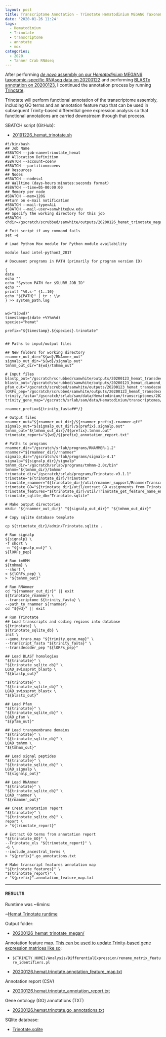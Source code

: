 ```yaml
---
layout: post
title: Transcriptome Annotation - Trinotate Hematodinium MEGAN6 Taxonomic-specific Trinity Assembly on Mox
date: '2020-01-26 11:24'
tags:
  - Hematodinium
  - Trinotate
  - transcriptome
  - annotate
  - mox
categories:
  - 2020
  - Tanner Crab RNAseq
---
```

After performing [_de novo_ assembly on our _Hematodinium_ MEGAN6 taxonomic-specific RNAseq data on 20200122](https://robertslab.github.io/sams-notebook/2020/01/22/Transcriptome-Assembly-Hematodinium-with-MEGAN6-Taxonomy-specific-Reads-with-Trinity-on-Mox.html) and performing [BLASTx annotation on 20200123](https://robertslab.github.io/sams-notebook/2020/01/23/Transcriptome-Annotation-Hematodinium-MEGAN-Trinity-Assembly-Using-DIAMOND-BLASTx-on-Mox.html), I continued the annotation process by running [Trinotate](https://github.com/Trinotate/Trinotate.github.io/wiki).

Trinotate will perform functional annotation of the transcriptome assembly, including GO terms and an annotation feature map that can be used in subsequent Trinity-based differential gene expression analysis so that functional annotations are carried downstream through that process.

SBATCH script (GitHub):

- [20191226_hemat_trinotate.sh](https://github.com/RobertsLab/sams-notebook/blob/master/sbatch_scripts/20200126_hemat_trinotate_megan.sh)

```shell
#!/bin/bash
## Job Name
#SBATCH --job-name=trinotate_hemat
## Allocation Definition
#SBATCH --account=coenv
#SBATCH --partition=coenv
## Resources
## Nodes
#SBATCH --nodes=1
## Walltime (days-hours:minutes:seconds format)
#SBATCH --time=05-00:00:00
## Memory per node
#SBATCH --mem=120G
##turn on e-mail notification
#SBATCH --mail-type=ALL
#SBATCH --mail-user=samwhite@uw.edu
## Specify the working directory for this job
#SBATCH --chdir=/gscratch/scrubbed/samwhite/outputs/20200126_hemat_trinotate_megan

# Exit script if any command fails
set -e

# Load Python Mox module for Python module availability

module load intel-python3_2017

# Document programs in PATH (primarily for program version ID)

{
date
echo ""
echo "System PATH for $SLURM_JOB_ID"
echo ""
printf "%0.s-" {1..10}
echo "${PATH}" | tr : \\n
} >> system_path.log


wd="$(pwd)"
timestamp=$(date +%Y%m%d)
species="hemat"

prefix="${timestamp}.${species}.trinotate"


## Paths to input/output files

## New folders for working directory
rnammer_out_dir="${wd}/RNAmmer_out"
signalp_out_dir="${wd}/signalp_out"
tmhmm_out_dir="${wd}/tmhmm_out"

# Input files
blastp_out="/gscratch/scrubbed/samwhite/outputs/20200123_hemat_transdecoder_megan/blastp_out/20200123.hemat.blastp.outfmt6"
blastx_out="/gscratch/scrubbed/samwhite/outputs/20200123_hemat_diamond_blastx_megan/20200122.hemat.megan.Trinity.blastx.outfmt6"
pfam_out="/gscratch/scrubbed/samwhite/outputs/20200123_hemat_transdecoder_megan/pfam_out/20200123.hemat.pfam.domtblout"
lORFs_pep="/gscratch/scrubbed/samwhite/outputs/20200123_hemat_transdecoder_megan/20200122.hemat.megan.Trinity.fasta.transdecoder_dir/longest_orfs.pep"
trinity_fasta="/gscratch/srlab/sam/data/Hematodinium/transcriptomes/20200122.hemat.megan.Trinity.fasta"
trinity_gene_map="/gscratch/srlab/sam/data/Hematodinium/transcriptomes/20200122.hemat.megan.Trinity.fasta.gene_trans_map"

rnammer_prefix=${trinity_fasta##*/}

# Output files
rnammer_out="${rnammer_out_dir}/${rnammer_prefix}.rnammer.gff"
signalp_out="${signalp_out_dir}/${prefix}.signalp.out"
tmhmm_out="${tmhmm_out_dir}/${prefix}.tmhmm.out"
trinotate_report="${wd}/${prefix}_annotation_report.txt"

# Paths to programs
rnammer_dir="/gscratch/srlab/programs/RNAMMER-1.2"
rnammer="${rnammer_dir}/rnammer"
signalp_dir="/gscratch/srlab/programs/signalp-4.1"
signalp="${signalp_dir}/signalp"
tmhmm_dir="/gscratch/srlab/programs/tmhmm-2.0c/bin"
tmhmm="${tmhmm_dir}/tmhmm"
trinotate_dir="/gscratch/srlab/programs/Trinotate-v3.1.1"
trinotate="${trinotate_dir}/Trinotate"
trinotate_rnammer="${trinotate_dir}/util/rnammer_support/RnammerTranscriptome.pl"
trinotate_GO="${trinotate_dir}/util/extract_GO_assignments_from_Trinotate_xls.pl"
trinotate_features="${trinotate_dir}/util/Trinotate_get_feature_name_encoding_attributes.pl"
trinotate_sqlite_db="Trinotate.sqlite"

# Make output directories
mkdir "${rnammer_out_dir}" "${signalp_out_dir}" "${tmhmm_out_dir}"

# Copy sqlite database template

cp ${trinotate_dir}/admin/Trinotate.sqlite .

# Run signalp
${signalp} \
-f short \
-n "${signalp_out}" \
${lORFs_pep}

# Run tmHMM
${tmhmm} \
--short \
< ${lORFs_pep} \
> "${tmhmm_out}"

# Run RNAmmer
cd "${rnammer_out_dir}" || exit
${trinotate_rnammer} \
--transcriptome ${trinity_fasta} \
--path_to_rnammer ${rnammer}
cd "${wd}" || exit

# Run Trinotate
## Load transcripts and coding regions into database
${trinotate} \
${trinotate_sqlite_db} \
init \
--gene_trans_map "${trinity_gene_map}" \
--transcript_fasta "${trinity_fasta}" \
--transdecoder_pep "${lORFs_pep}"

## Load BLAST homologies
"${trinotate}" \
"${trinotate_sqlite_db}" \
LOAD_swissprot_blastp \
"${blastp_out}"

"${trinotate}" \
"${trinotate_sqlite_db}" \
LOAD_swissprot_blastx \
"${blastx_out}"

## Load Pfam
"${trinotate}" \
"${trinotate_sqlite_db}" \
LOAD_pfam \
"${pfam_out}"

## Load transmembrane domains
"${trinotate}" \
"${trinotate_sqlite_db}" \
LOAD_tmhmm \
"${tmhmm_out}"

## Load signal peptides
"${trinotate}" \
"${trinotate_sqlite_db}" \
LOAD_signalp \
"${signalp_out}"

## Load RNAmmer
"${trinotate}" \
"${trinotate_sqlite_db}" \
LOAD_rnammer \
"${rnammer_out}"

## Creat annotation report
"${trinotate}" \
"${trinotate_sqlite_db}" \
report \
> "${trinotate_report}"

# Extract GO terms from annotation report
"${trinotate_GO}" \
--Trinotate_xls "${trinotate_report}" \
-G \
--include_ancestral_terms \
> "${prefix}".go_annotations.txt

# Make transcript features annotation map
"${trinotate_features}" \
"${trinotate_report}" \
> "${prefix}".annotation_feature_map.txt
```


---

#### RESULTS

Rumtime was ~6mins:

~[Hemat Trinotate runtime](https://github.com/RobertsLab/sams-notebook/blob/master/images/screencaps/20200126_hemat_trinotate_megan_runtime.png?raw=true)

Output folder:

- [20200126_hemat_trinotate_megan/](https://gannet.fish.washington.edu/Atumefaciens/20200126_hemat_trinotate_megan/)


Annotation feature map. [This can be used to update Trinity-based gene expression matrices like so](https://github.com/trinityrnaseq/trinityrnaseq/wiki/Functional-Annotation-of-Transcripts):

- ```${TRINITY_HOME}/Analysis/DifferentialExpression/rename_matrix_feature_identifiers.pl```

- [20200126.hemat.trinotate.annotation_feature_map.txt](https://gannet.fish.washington.edu/Atumefaciens/20200126_hemat_trinotate_megan/20200126.hemat.trinotate.annotation_feature_map.txt)

Annotation report (CSV)

- [20200126.hemat.trinotate_annotation_report.txt](https://gannet.fish.washington.edu/Atumefaciens/20200126_hemat_trinotate_megan/20200126.hemat.trinotate_annotation_report.txt)

Gene ontology (GO) annotations (TXT)

- [20200126.hemat.trinotate.go_annotations.txt](https://gannet.fish.washington.edu/Atumefaciens/20200126_hemat_trinotate_megan/20200126.hemat.trinotate.go_annotations.txt)

SQlite database:

- [Trinotate.sqlite](https://gannet.fish.washington.edu/Atumefaciens/20200126_hemat_trinotate_megan/Trinotate.sqlite)
